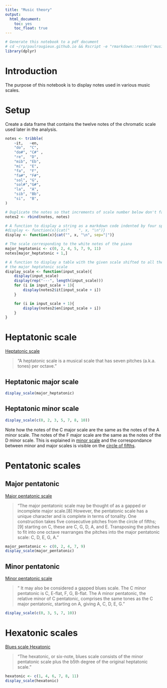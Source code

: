 ```yaml
---
title: "Music theory"
output: 
  html_document: 
    toc: yes
    toc_float: true
---
```


```r
# Generate this notebook to a pdf document
# cd ~/rp/paulrougieux.github.io && Rscript -e "rmarkdown::render('music_theory.Rmd', 'pdf_document')"
library(dplyr)
```

# Introduction

The purpose of this notebook is to display notes used in various music
scales.


# Setup

Create a data frame that contains the twelve notes of the chromatic scale used later in the analysis.

```r
notes <- tribble(
    ~it,   ~en,
    "do",  "C",
    "do#", "C#" ,
    "re",  "D",
    "mib", "Eb",
    "mi",  "E",
    "fa",  "F",
    "fa#", "F#",
    "sol", "G",
    "sol#","G#",
    "la",  "A",
    "sib", "Bb",
    "si",  "B",
)

# Duplicate the notes so that increments of scale number below don't fall out of the range.
notes2 <- rbind(notes, notes)

# A function to display a string as a markdown code indented by four space.
#display <- function(x){cat("    ", x, "\n")}
display <- function(x){cat("", x, "\n", sep="|")}

# The scale corresponding to the white notes of the piano
major_heptatonic <- c(0, 2, 4, 5, 7, 9, 11)
notes[major_heptatonic + 1,]

# A function to display a table with the given scale shifted to all the note of
# the major heptatonic scale
display_scale <- function(input_scale){
    display(input_scale)
    display(rep("---", length(input_scale)))
    for (i in input_scale + 1){
        display(notes2$it[input_scale + i])
    }

    for (i in input_scale + 1){
        display(notes2$en[input_scale + i])
    }
}
```

# Heptatonic scale

[Heptatonic scale](https://en.wikipedia.org/wiki/Heptatonic_scale)

> "A heptatonic scale is a musical scale that has seven pitches (a.k.a. tones)
> per octave. "

## Heptatonic major scale

```r
display_scale(major_heptatonic)
```

## Heptatonic minor scale

```r
display_scale(c(0, 2, 3, 5, 7, 8, 10))
```

Note how the notes of the C major scale are the same as the notes of the A
minor scale. The notes of the F major scale are the same as the notes of the D
minor scale. This is explained in [minor
scale](https://en.wikipedia.org/wiki/Minor_scale) and the correspondance
between minor and major scales is visible on the [circle of
fifths](https://en.wikipedia.org/wiki/Circle_of_fifths).


# Pentatonic scales

## Major pentatonic

[Major pentatonic scale](https://en.wikipedia.org/wiki/Pentatonic_scale#Major_pentatonic_scale)

> "The major pentatonic scale may be thought of as a gapped or incomplete major
> scale.[8] However, the pentatonic scale has a unique character and is
> complete in terms of tonality. One construction takes five consecutive
> pitches from the circle of fifths;[9] starting on C, these are C, G, D, A,
> and E. Transposing the pitches to fit into one octave rearranges the pitches
> into the major pentatonic scale: C, D, E, G, A."


```r
major_pentatonic <- c(0, 2, 4, 7, 9)
display_scale(major_pentatonic)
```

## Minor pentatonic

[Minor pentatonic
scale](https://en.wikipedia.org/wiki/Pentatonic_scale#Minor_pentatonic_scale)

> " It may also be considered a gapped blues scale. The C minor pentatonic
> is C, E-flat, F, G, B-flat. The A minor pentatonic, the relative minor of C
> pentatonic, comprises the same tones as the C major pentatonic, starting on
> A, giving A, C, D, E, G."

```r
display_scale(c(0, 3, 5, 7, 10))
```


# Hexatonic scales

[Blues scale Hexatonic](https://en.wikipedia.org/wiki/Blues_scale#Hexatonic)

> "The hexatonic, or six-note, blues scale consists of the minor pentatonic
> scale plus the b5th degree of the original heptatonic scale." 

```r
hexatonic <- c(1, 4, 6, 7, 8, 11)
display_scale(hexatonic)
```


